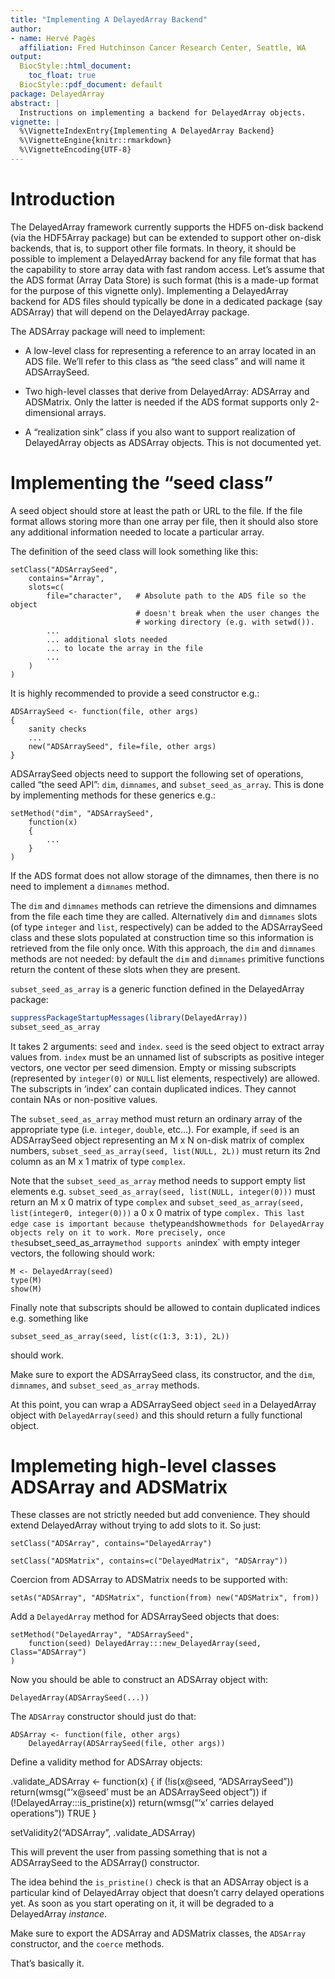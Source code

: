 ```yaml
---
title: "Implementing A DelayedArray Backend"
author:
- name: Hervé Pagès
  affiliation: Fred Hutchinson Cancer Research Center, Seattle, WA
output:
  BiocStyle::html_document:
    toc_float: true
  BiocStyle::pdf_document: default
package: DelayedArray
abstract: |
  Instructions on implementing a backend for DelayedArray objects.
vignette: |
  %\VignetteIndexEntry{Implementing A DelayedArray Backend}
  %\VignetteEngine{knitr::rmarkdown}
  %\VignetteEncoding{UTF-8}
---
```



# Introduction

The DelayedArray framework currently supports the HDF5 on-disk backend
(via the HDF5Array package) but can be extended to support other on-disk
backends, that is, to support other file formats. In theory, it should be
possible to implement a DelayedArray backend for any file format that has
the capability to store array data with fast random access.
Let's assume that the ADS format (Array Data Store) is such format (this
is a made-up format for the purpose of this vignette only). Implementing a
DelayedArray backend for ADS files should typically be done in a dedicated
package (say ADSArray) that will depend on the DelayedArray package.

The ADSArray package will need to implement:

- A low-level class for representing a reference to an array located in
  an ADS file. We'll refer to this class as "the seed class" and will
  name it ADSArraySeed.

- Two high-level classes that derive from DelayedArray: ADSArray and
  ADSMatrix. Only the latter is needed if the ADS format supports only
  2-dimensional arrays. 

- A "realization sink" class if you also want to support realization of
  DelayedArray objects as ADSArray objects. This is not documented yet.


# Implementing the "seed class"

A seed object should store at least the path or URL to the file. If the
file format allows storing more than one array per file, then it should
also store any additional information needed to locate a particular array.

The definition of the seed class will look something like this:

    setClass("ADSArraySeed",
        contains="Array",
        slots=c(
            file="character",   # Absolute path to the ADS file so the object
                                # doesn't break when the user changes the
                                # working directory (e.g. with setwd()).
            ...
            ... additional slots needed
            ... to locate the array in the file
            ...
        )
    )

It is highly recommended to provide a seed constructor e.g.:

    ADSArraySeed <- function(file, other args)
    {
        sanity checks
        ...
        new("ADSArraySeed", file=file, other args)
    }

ADSArraySeed objects need to support the following set of operations,
called "the seed API": `dim`, `dimnames`, and `subset_seed_as_array`.
This is done by implementing methods for these generics e.g.:

    setMethod("dim", "ADSArraySeed",
        function(x)
        {
            ...
        }
    )

If the ADS format does not allow storage of the dimnames, then there
is no need to implement a `dimnames` method.

The `dim` and `dimnames` methods can retrieve the dimensions and
dimnames from the file each time they are called. Alternatively
`dim` and `dimnames` slots (of type `integer` and `list`, respectively)
can be added to the ADSArraySeed class and these slots populated at
construction time so this information is retrieved from the file only
once. With this approach, the `dim` and  `dimnames` methods are not
needed: by default the `dim` and `dimnames` primitive functions return
the content of these slots when they are present.

`subset_seed_as_array` is a generic function defined in the
DelayedArray package:

```r
suppressPackageStartupMessages(library(DelayedArray))
subset_seed_as_array
```

It takes 2 arguments: `seed` and `index`. `seed` is the seed object
to extract array values from. `index` must be an unnamed list of
subscripts as positive integer vectors, one vector per seed dimension.
Empty or missing subscripts (represented by `integer(0)` or `NULL` list
elements, respectively) are allowed. The subscripts in 'index' can contain
duplicated indices. They cannot contain NAs or non-positive values.

The `subset_seed_as_array` method must return an ordinary array of the
appropriate type (i.e. `integer`, `double`, etc...). For example, if
`seed` is an ADSArraySeed object representing an M x N on-disk matrix
of complex numbers, `subset_seed_as_array(seed, list(NULL, 2L))` must
return its 2nd column as an M x 1 matrix of type `complex`.

Note that the `subset_seed_as_array` method needs to support empty
list elements e.g. `subset_seed_as_array(seed, list(NULL, integer(0)))`
must return an M x 0 matrix of type `complex` and
`subset_seed_as_array(seed, list(integer0, integer(0)))`
a 0 x 0 matrix of type `complex. This last edge case is important
because the `type` and `show` methods for DelayedArray objects rely
on it to work. More precisely, once the `subset_seed_as_array` method
supports an `index` with empty integer vectors, the following should
work:

    M <- DelayedArray(seed)
    type(M)
    show(M)

Finally note that subscripts should be allowed to contain duplicated
indices e.g. something like

    subset_seed_as_array(seed, list(c(1:3, 3:1), 2L))

should work. 

Make sure to export the ADSArraySeed class, its constructor, and the
`dim`, `dimnames`, and `subset_seed_as_array` methods.

At this point, you can wrap a ADSArraySeed object `seed` in a DelayedArray
object with `DelayedArray(seed)` and this should return a fully functional
object.


# Implemeting high-level classes ADSArray and ADSMatrix

These classes are not strictly needed but add convenience.
They should extend DelayedArray without trying to add slots
to it. So just:

    setClass("ADSArray", contains="DelayedArray")

    setClass("ADSMatrix", contains=c("DelayedMatrix", "ADSArray"))

Coercion from ADSArray to ADSMatrix needs to be supported with:

    setAs("ADSArray", "ADSMatrix", function(from) new("ADSMatrix", from))

Add a `DelayedArray` method for ADSArraySeed objects that does:

    setMethod("DelayedArray", "ADSArraySeed",
        function(seed) DelayedArray:::new_DelayedArray(seed, Class="ADSArray")
    )

Now you should be able to construct an ADSArray object with:

    DelayedArray(ADSArraySeed(...))

The `ADSArray` constructor should just do that:

    ADSArray <- function(file, other args)
        DelayedArray(ADSArraySeed(file, other args))

Define a validity method for ADSArray objects:

  .validate_ADSArray <- function(x)
  {
    if (!is(x@seed, "ADSArraySeed"))
        return(wmsg("'x@seed' must be an ADSArraySeed object"))
    if (!DelayedArray:::is_pristine(x))
        return(wmsg("'x' carries delayed operations"))
    TRUE
  }

  setValidity2("ADSArray", .validate_ADSArray)

This will prevent the user from passing something that is not a
ADSArraySeed to the ADSArray() constructor.

The idea behind the `is_pristine()` check is that an ADSArray
object is a particular kind of DelayedArray object that doesn't carry
delayed operations yet. As soon as you start operating on it, it will
be degraded to a DelayedArray *instance*.

Make sure to export the ADSArray and ADSMatrix classes, the `ADSArray`
constructor, and the `coerce` methods.

That's basically it.

